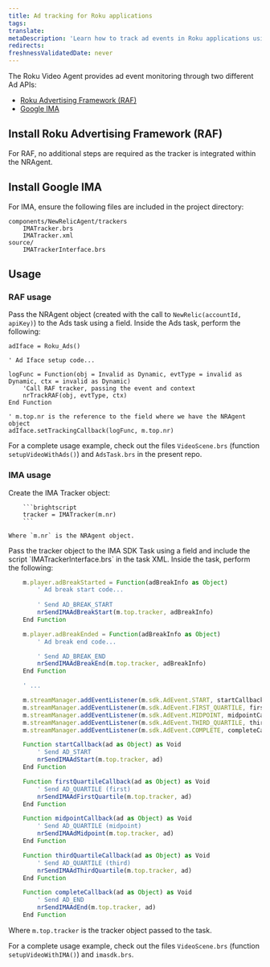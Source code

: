 ```yaml
---
title: Ad tracking for Roku applications
tags:
translate:
metaDescription: 'Learn how to track ad events in Roku applications using the New Relic Roku Agent.'
redirects:
freshnessValidatedDate: never
---
```


The Roku Video Agent provides ad event monitoring through two different Ad APIs: 

* [Roku Advertising Framework (RAF)](https://developer.roku.com/en-gb/docs/developer-program/advertising/roku-advertising-framework.md)
* [Google IMA](https://developers.google.com/ad-manager/dynamic-ad-insertion/sdk/roku)

## Install Roku Advertising Framework (RAF)

For RAF, no additional steps are required as the tracker is integrated within the NRAgent.

## Install Google IMA

For IMA, ensure the following files are included in the project directory:

```
components/NewRelicAgent/trackers
    IMATracker.brs
    IMATracker.xml
source/
    IMATrackerInterface.brs
```

## Usage

### RAF usage

Pass the NRAgent object (created with the call to `NewRelic(accountId, apiKey)`) to the Ads task using a field. Inside the Ads task, perform the following:

```brightscript
adIface = Roku_Ads()

' Ad Iface setup code...

logFunc = Function(obj = Invalid as Dynamic, evtType = invalid as Dynamic, ctx = invalid as Dynamic)
    'Call RAF tracker, passing the event and context
    nrTrackRAF(obj, evtType, ctx)
End Function

' m.top.nr is the reference to the field where we have the NRAgent object
adIface.setTrackingCallback(logFunc, m.top.nr)
```

For a complete usage example, check out the files `VideoScene.brs` (function `setupVideoWithAds()`) and `AdsTask.brs` in the present repo.

### IMA usage

<Steps>

<Step>
    Create the IMA Tracker object:

        ```brightscript
        tracker = IMATracker(m.nr)
        ```

    Where `m.nr` is the NRAgent object.

</Step>

<Step>
    Pass the tracker object to the IMA SDK Task using a field and include the script `IMATrackerInterface.brs` in the task XML. Inside the task, perform the following:

```javascript
    m.player.adBreakStarted = Function(adBreakInfo as Object)
        ' Ad break start code...
        
        ' Send AD_BREAK_START
        nrSendIMAAdBreakStart(m.top.tracker, adBreakInfo)
    End Function

    m.player.adBreakEnded = Function(adBreakInfo as Object)
        ' Ad break end code...

        ' Send AD_BREAK_END
        nrSendIMAAdBreakEnd(m.top.tracker, adBreakInfo)
    End Function

    ' ...

    m.streamManager.addEventListener(m.sdk.AdEvent.START, startCallback)
    m.streamManager.addEventListener(m.sdk.AdEvent.FIRST_QUARTILE, firstQuartileCallback)
    m.streamManager.addEventListener(m.sdk.AdEvent.MIDPOINT, midpointCallback)
    m.streamManager.addEventListener(m.sdk.AdEvent.THIRD_QUARTILE, thirdQuartileCallback)
    m.streamManager.addEventListener(m.sdk.AdEvent.COMPLETE, completeCallback)

    Function startCallback(ad as Object) as Void
        ' Send AD_START
        nrSendIMAAdStart(m.top.tracker, ad)
    End Function

    Function firstQuartileCallback(ad as Object) as Void
        ' Send AD_QUARTILE (first)
        nrSendIMAAdFirstQuartile(m.top.tracker, ad)
    End Function

    Function midpointCallback(ad as Object) as Void
        ' Send AD_QUARTILE (midpoint)
        nrSendIMAAdMidpoint(m.top.tracker, ad)
    End Function

    Function thirdQuartileCallback(ad as Object) as Void
        ' Send AD_QUARTILE (third)
        nrSendIMAAdThirdQuartile(m.top.tracker, ad)
    End Function

    Function completeCallback(ad as Object) as Void
        ' Send AD_END
        nrSendIMAAdEnd(m.top.tracker, ad)
    End Function
```

Where `m.top.tracker` is the tracker object passed to the task.
</Step>

</Steps>

For a complete usage example, check out the files `VideoScene.brs` (function `setupVideoWithIMA()`) and `imasdk.brs`.